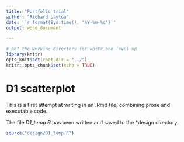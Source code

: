```yaml
---
title: "Portfolio trial"
author: "Richard Layton"
date: '`r format(Sys.time(), "%Y-%m-%d")`'
output: word_document

---
```


```r
# set the working directory for knitr one level up
library(knitr) 
opts_knit$set(root.dir = "../")
knitr::opts_chunk$set(echo = TRUE)
```

# D1 scatterplot 

This is a first attempt at writing in an .Rmd file, combining prose and executable code. 

The file *D1_temp.R* has been written and saved to the *design directory. 

```r
source("design/D1_temp.R")
```

